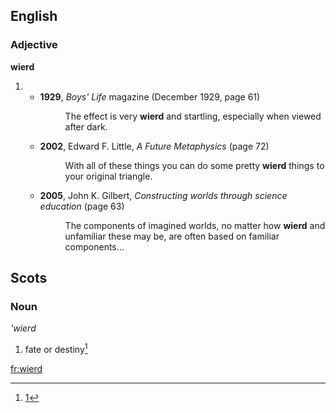 {{rfv}}
==English==

===Adjective===
'''wierd'''

# {{misspelling of|weird}}
#* '''1929''', ''Boys' Life'' magazine (December 1929, page 61)
#*: The effect is very '''wierd''' and startling, especially when viewed after dark.
#* '''2002''', Edward F. Little, ''A Future Metaphysics'' (page 72)
#*: With all of these things you can do some pretty '''wierd''' things to your original triangle.
#* '''2005''', John K. Gilbert, ''Constructing worlds through science education'' (page 63)
#*: The components of imagined worlds, no matter how '''wierd''' and unfamiliar these may be, are often based on familiar components...

==Scots==

===Noun===
'''wierd''

# fate or destiny<ref>[http://books.google.com/books?id=FckRAAAAIAAJ&pg=PA270]</ref>

<references/>
[[fr:wierd]]